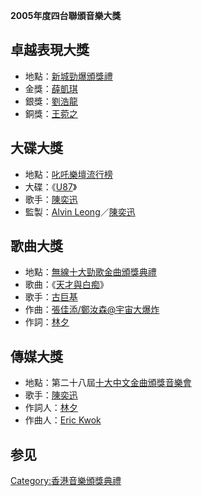 '''2005年度四台聯頒音樂大獎'''

== 卓越表現大獎 ==
* 地點：[[新城勁爆頒獎禮|新城勁爆頒獎禮]]
* 金獎：[[薛凱琪|薛凱琪]] 
* 銀獎：[[劉浩龍|劉浩龍]] 
* 銅獎：[[王菀之|王菀之]] 

== 大碟大獎 ==
* 地點：[[叱吒樂壇流行榜|叱吒樂壇流行榜]]
* 大碟：《[[U87|U87]]》 
* 歌手：[[陳奕迅|陳奕迅]]
* 監製：[[Alvin_Leong|Alvin Leong]]／[[陳奕迅|陳奕迅]] 

== 歌曲大獎 ==
* 地點：[[無線|無線]][[十大勁歌金曲頒獎典禮|十大勁歌金曲頒獎典禮]] 
* 歌曲：《[[天才與白痴|天才與白痴]]》 
* 歌手：[[古巨基|古巨基]]
* 作曲：[[張佳添/鄭汝森@宇宙大爆炸|張佳添/鄭汝森@宇宙大爆炸]]
* 作詞：[[林夕|林夕]]

== 傳媒大獎 ==
* 地點：第二十八屆[[十大中文金曲頒獎音樂會|十大中文金曲頒獎音樂會]]
* 歌手：[[陳奕迅|陳奕迅]]
* 作詞人：[[林夕|林夕]]
* 作曲人：[[Eric_Kwok|Eric Kwok]]

== 参见 ==
{{四台聯頒音樂大獎}}
{{四台冠軍歌列表}}

{{香港音乐颁奖典礼}}
{{全球流行音乐颁奖典礼}}

[[Category:香港音樂頒獎典禮|Category:香港音樂頒獎典禮]]